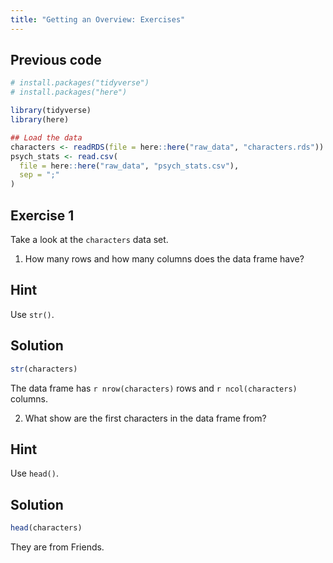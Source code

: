 ```yaml
---
title: "Getting an Overview: Exercises"
---
```


::: {.callout-caution icon="false" collapse="true"}
## Previous code

```r
# install.packages("tidyverse")
# install.packages("here")

library(tidyverse)
library(here)

## Load the data
characters <- readRDS(file = here::here("raw_data", "characters.rds"))
psych_stats <- read.csv(
  file = here::here("raw_data", "psych_stats.csv"),
  sep = ";"
)
```
:::

## Exercise 1

Take a look at the `characters` data set. 

1. How many rows and how many columns does the data frame have?

::: {.callout-tip collapse="true"}
## Hint

Use `str()`.
:::

::: {.callout-caution collapse="true"}
## Solution

```r
str(characters)
```

The data frame has `r nrow(characters)` rows and `r ncol(characters)` columns.
:::

2.  What show are the first characters in the data frame from?

::: {.callout-tip collapse="true"}
## Hint

Use `head()`.
:::

::: {.callout-caution collapse="true"}
## Solution

```r
head(characters)
```
They are from Friends.
:::

